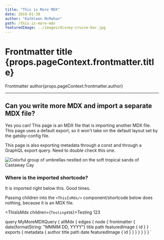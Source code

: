 ```yaml
---
title: "This is More MDX"
date: 2019-01-30
author: "Kathleen McMahon"
path: /this-is-more-mdx
featuredImage: ../images/disney-cruise-bar.jpg
---
```




<h1>Frontmatter title {props.pageContext.frontmatter.title}</h1>
<p>Frontmatter author{props.pageContext.frontmatter.author}</p>

---

## Can you write more MDX and import a separate MDX file?

Yes you can! This page is an MDX file that is importing another MDX file. This page uses a default export, so it won't take on the default layout set by the gatsby-config file.

This page is also exporting metadata through a const and through a GraphQL export query. Need to double check this one.

![Colorful group of umbrellas nestled on the soft tropical sands of Castaway Cay](../images/castaway-key-umbrellas-closeup.jpg)

### Where is the imported shortcode?

It is imported right below this. Good times.

<!-- This default export overrides the default layout set in the
gasby-config.js file ensuring that the FAQ component isn't wrapped
by other elements -->

Passing children into the `<ThisIsMdx/>` component/shortcode below does nothing, because it is an MDX file.

<ThisIsMdx children={`Testing456`}>Testing 123</ThisIsMdx>


  query MyMoreMDXQuery {
    allMdx {
      edges {
        node {
          frontmatter {
            date(formatString: "MMMM DD, YYYY")
            title
            path
            featuredImage {
              id
            }
          }
          exports {
            metadata {
              author
              title
              path
              date
              featuredImage {
                id
              }
            }
          }
        }
      }
    }
  }
`

<!-- query MdxExports {
  allMdx {
    nodes {
      exports {
        metadata {
          name
          author
        }
      }
    }
  }
} -->
